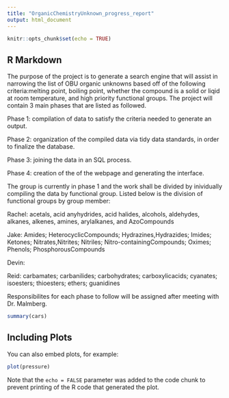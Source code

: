 ```yaml
---
title: "OrganicChemistryUnknown_progress_report"
output: html_document
---
```


```r
knitr::opts_chunk$set(echo = TRUE)
```

## R Markdown

The purpose of the project is to generate a search engine that will assist in narrowing the list of OBU organic unknowns based off of the following criteria:melting point, boiling point, whether the compound is a solid or liqid at room temperature, and high priority functional groups. The project will contain 3 main phases that are listed as followed.

Phase 1: compilation of data to satisfy the criteria needed to generate an output.

Phase 2: organization of the compiled data via tidy data standards, in order to finalize the database.

Phase 3: joining the data in an SQL process.

Phase 4: creation of the of the webpage and generating the interface.

The group is currently in phase 1 and the work shall be divided by inividually compiling the data by functional group. Listed below is the division of functional groups by group member:

Rachel: acetals, acid anyhydrides, acid halides, alcohols, aldehydes, alkanes, alkenes, amines, arylalkanes, and AzoCompounds

Jake: Amides; HeterocyclicCompounds; Hydrazines,Hydrazides; Imides; Ketones; Nitrates,Nitrites; Nitriles; Nitro-containingCompounds; Oximes; Phenols; PhosphorousCompounds


Devin:



Reid: carbamates; carbanilides; carbohydrates; carboxylicacids; cyanates; isoesters; thioesters; ethers; guanidines

Responsibilites for each phase to follow will be assigned after meeting with Dr. Malmberg.
```r
summary(cars)
```

## Including Plots

You can also embed plots, for example:

```r
plot(pressure)
```

Note that the `echo = FALSE` parameter was added to the code chunk to prevent printing of the R code that generated the plot.
